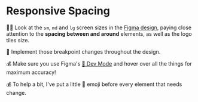 # Responsive Spacing

👨‍💼 Look at the `sm`, `md` and `lg` screen sizes in the [Figma design](https://www.figma.com/file/P7JAJ2NX6SOw72iTa8eyjl/Pixel-Perfect-Tailwind?type=design&node-id=0%3A1&mode=design&t=WVR4uy4alsTwrVTc-1), paying close attention to the **spacing between and around** elements, as well as the logo tiles size.

🐨 Implement those breakpoint changes throughout the design.

💰 Make sure you use Figma's [📜 Dev Mode](https://www.figma.com/dev-mode/) and hover over all the things for maximum accuracy!

💰 To help a bit, I've put a little 👀 emoji before every element that needs change.
